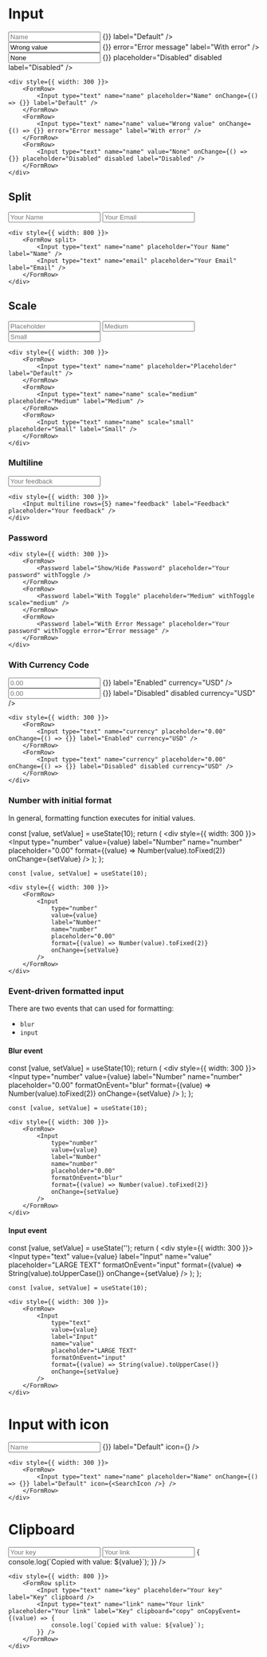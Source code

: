
# Input

<div style={{ width: 300 }}>
    <FormRow>
        <Input type="text" name="name" placeholder="Name" onChange={() => {}} label="Default" />
    </FormRow>
    <FormRow>
        <Input type="text" name="name" value="Wrong value" onChange={() => {}} error="Error message" label="With error" />
    </FormRow>
    <FormRow>
        <Input type="text" name="name" value="None" onChange={() => {}} placeholder="Disabled" disabled label="Disabled" />
    </FormRow>
</div>

```
<div style={{ width: 300 }}>
    <FormRow>
        <Input type="text" name="name" placeholder="Name" onChange={() => {}} label="Default" />
    </FormRow>
    <FormRow>
        <Input type="text" name="name" value="Wrong value" onChange={() => {}} error="Error message" label="With error" />
    </FormRow>
    <FormRow>
        <Input type="text" name="name" value="None" onChange={() => {}} placeholder="Disabled" disabled label="Disabled" />
    </FormRow>
</div>
```

## Split

<div style={{ width: 800 }}>
    <FormRow split>
        <Input type="text" name="name" placeholder="Your Name" label="Name" />
        <Input type="text" name="email" placeholder="Your Email" label="Email" />
    </FormRow>
</div>

```
<div style={{ width: 800 }}>
    <FormRow split>
        <Input type="text" name="name" placeholder="Your Name" label="Name" />
        <Input type="text" name="email" placeholder="Your Email" label="Email" />
    </FormRow>
</div>
```

## Scale

<div style={{ width: 300 }}>
    <FormRow>
        <Input type="text" name="name" placeholder="Placeholder" label="Default" />
    </FormRow>
    <FormRow>
        <Input type="text" name="name" scale="medium" placeholder="Medium" label="Medium" />
    </FormRow>
    <FormRow>
        <Input type="text" name="name" scale="small" placeholder="Small" label="Small" />
    </FormRow>
</div>

```
<div style={{ width: 300 }}>
    <FormRow>
        <Input type="text" name="name" placeholder="Placeholder" label="Default" />
    </FormRow>
    <FormRow>
        <Input type="text" name="name" scale="medium" placeholder="Medium" label="Medium" />
    </FormRow>
    <FormRow>
        <Input type="text" name="name" scale="small" placeholder="Small" label="Small" />
    </FormRow>
</div>
```

### Multiline

<div style={{ width: 300 }}>
    <Input multiline rows={5} name="feedback" label="Feedback" placeholder="Your feedback" />
</div>

```
<div style={{ width: 300 }}>
    <Input multiline rows={5} name="feedback" label="Feedback" placeholder="Your feedback" />
</div>
```

### Password

<div style={{ width: 300 }}>
    <FormRow>
        <Password label="Show/Hide Password" placeholder="Your password" withToggle />
    </FormRow>
    <FormRow>
        <Password label="Medium" placeholder="Your password" withToggle scale="medium" />
    </FormRow>
    <FormRow>
        <Password label="With Error Message" placeholder="Your password" withToggle error="Error message" />
    </FormRow>
</div>

```
<div style={{ width: 300 }}>
    <FormRow>
        <Password label="Show/Hide Password" placeholder="Your password" withToggle />
    </FormRow>
    <FormRow>
        <Password label="With Toggle" placeholder="Medium" withToggle scale="medium" />
    </FormRow>
    <FormRow>
        <Password label="With Error Message" placeholder="Your password" withToggle error="Error message" />
    </FormRow>
</div>
```

### With Currency Code

<div style={{ width: 300 }}>
    <FormRow>
        <Input type="text" name="currency" placeholder="0.00" onChange={() => {}} label="Enabled" currency="USD" />
    </FormRow>
    <FormRow>
        <Input type="text" name="currency" placeholder="0.00" onChange={() => {}} label="Disabled" disabled currency="USD" />
    </FormRow>
</div>

```
<div style={{ width: 300 }}>
    <FormRow>
        <Input type="text" name="currency" placeholder="0.00" onChange={() => {}} label="Enabled" currency="USD" />
    </FormRow>
    <FormRow>
        <Input type="text" name="currency" placeholder="0.00" onChange={() => {}} label="Disabled" disabled currency="USD" />
    </FormRow>
</div>
```

### Number with initial format

In general, formatting function executes for initial values.

  const [value, setValue] = useState(10);
  return (
    <div style={{ width: 300 }}>
        <FormRow>
            <Input 
                type="number"
                value={value}
                label="Number"
                name="number"
                placeholder="0.00"
                format={(value) => Number(value).toFixed(2)}
                onChange={setValue}
            />
        </FormRow>
    </div>
  );
};

<InputWithInitialFormat />

```
const [value, setValue] = useState(10);

<div style={{ width: 300 }}>
    <FormRow>
        <Input 
            type="number"
            value={value}
            label="Number"
            name="number"
            placeholder="0.00"
            format={(value) => Number(value).toFixed(2)}
            onChange={setValue}
        />
    </FormRow>
</div>
```

### Event-driven formatted input

There are two events that can used for formatting:
- `blur`
- `input`

#### Blur event 

  const [value, setValue] = useState(10);
  return (
    <div style={{ width: 300 }}>
        <FormRow>
            <Input 
                type="number"
                value={value}
                label="Number"
                name="number"
                placeholder="0.00"
                formatOnEvent="blur"
                format={(value) => Number(value).toFixed(2)}
                onChange={setValue}
            />
        </FormRow>
    </div>
  );
};

<InputWithBlurFormat />

```
const [value, setValue] = useState(10);

<div style={{ width: 300 }}>
    <FormRow>
        <Input 
            type="number"
            value={value}
            label="Number"
            name="number"
            placeholder="0.00"
            formatOnEvent="blur"
            format={(value) => Number(value).toFixed(2)}
            onChange={setValue}
        />
    </FormRow>
</div>
```

#### Input event 

  const [value, setValue] = useState('');
  return (
    <div style={{ width: 300 }}>
        <FormRow>
            <Input 
                type="text"
                value={value}
                label="Input"
                name="value"
                placeholder="LARGE TEXT"
                formatOnEvent="input"
                format={(value) => String(value).toUpperCase()}
                onChange={setValue}
            />
        </FormRow>
    </div>
  );
};

<InputWithChangeFormat />

```
const [value, setValue] = useState(10);

<div style={{ width: 300 }}>
    <FormRow>
        <Input 
            type="text"
            value={value}
            label="Input"
            name="value"
            placeholder="LARGE TEXT"
            formatOnEvent="input"
            format={(value) => String(value).toUpperCase()}
            onChange={setValue}
        />
    </FormRow>
</div>
```

# Input with icon

<div style={{ width: 300 }}>
    <FormRow>
        <Input type="text" name="name" placeholder="Name" onChange={() => {}} label="Default" icon={<SearchIcon />} />
    </FormRow>
</div>

```
<div style={{ width: 300 }}>
    <FormRow>
        <Input type="text" name="name" placeholder="Name" onChange={() => {}} label="Default" icon={<SearchIcon />} />
    </FormRow>
</div>
```

# Clipboard

<div style={{ width: 800 }}>
    <FormRow split>
        <Input type="text" name="key" placeholder="Your key" label="Key" clipboard />
        <Input type="text" name="link" name="Your link" placeholder="Your link" label="Key" clipboard="copy" onCopyEvent={(value) => {
            console.log(`Copied with value: ${value}`);
        }} />
    </FormRow>
</div>

```
<div style={{ width: 800 }}>
    <FormRow split>
        <Input type="text" name="key" placeholder="Your key" label="Key" clipboard />
        <Input type="text" name="link" name="Your link" placeholder="Your link" label="Key" clipboard="copy" onCopyEvent={(value) => {
            console.log(`Copied with value: ${value}`);
        }} />
    </FormRow>
</div>
```
